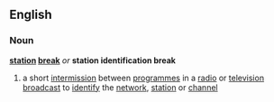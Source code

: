 ==English==
===Noun===
'''[[station]] [[break]]''' ''or'' '''station identification break'''
#a short [[intermission]] between [[programme]]s in a [[radio]] or [[television]] [[broadcast]] to [[identify]] the [[network]], [[station]] or [[channel]]